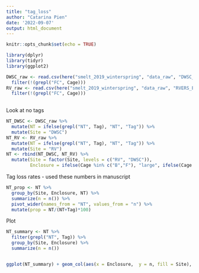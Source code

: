 ```yaml
---
title: "tag_loss"
author: "Catarina Pien"
date: '2022-09-07'
output: html_document
---
```


```r
knitr::opts_chunk$set(echo = TRUE)

library(dplyr)
library(tidyr)
library(ggplot2)
```

```r
DWSC_raw <- read.csv(here("smelt_2019_winterspring", "data_raw", "DWSC_Edited_Pre-Post_Data.csv"))%>%
  filter(!(grepl("FC", Cage))) 
RV_raw <- read.csv(here("smelt_2019_winterspring", "data_raw", "RVERS_Edited_Pre-Post_Data.csv")) %>%
  filter(!(grepl("FC", Cage))) 
  

```

Look at no tags
```r
NT_DWSC <- DWSC_raw %>%
  mutate(NT = ifelse(grepl("NT", Tag), "NT", "Tag")) %>%
  mutate(Site = "DWSC")
NT_RV <- RV_raw %>%
  mutate(NT = ifelse(grepl("NT", Tag), "NT", "Tag")) %>%
  mutate(Site = "RV")
NT <- rbind(NT_DWSC, NT_RV) %>%
  mutate(Site = factor(Site, levels = c("RV", "DWSC")),
         Enclosure = ifelse(Cage %in% c("B","F"), "large", ifelse(Cage %in% c("A", "E" ), "wrap", ifelse(Cage %in% c("C", "D"), "small", "FC")))) 

```

Tag loss rates - used these numbers in manuscript
```r
NT_prop <- NT %>%
  group_by(Site, Enclosure, NT) %>%
  summarize(n = n()) %>%
  pivot_wider(names_from = "NT", values_from = "n") %>%
  mutate(prop = NT/(NT+Tag)*100)
```

Plot
```r
NT_summary <- NT %>%
  filter(grepl("NT", Tag)) %>%
  group_by(Site, Enclosure) %>%
  summarize(n = n())


ggplot(NT_summary) + geom_col(aes(x = Enclosure,  y = n, fill = Site), position = "dodge2") + theme_bw()
```

